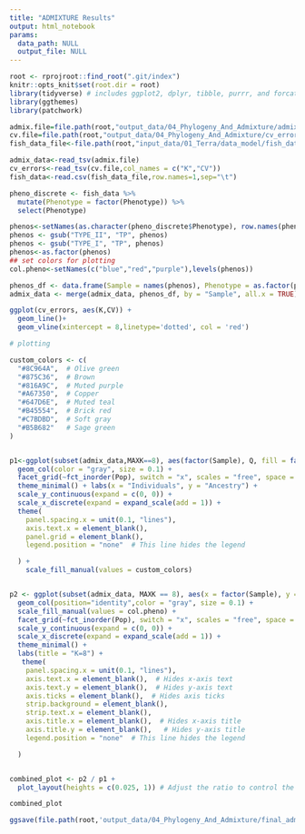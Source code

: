 ```yaml
---
title: "ADMIXTURE Results"
output: html_notebook
params:
  data_path: NULL
  output_file: NULL
---
```


```r
root <- rprojroot::find_root(".git/index")
knitr::opts_knit$set(root.dir = root)
library(tidyverse) # includes ggplot2, dplyr, tibble, purrr, and forcats
library(ggthemes)
library(patchwork)
```

```r
admix.file=file.path(root,"output_data/04_Phylogeny_And_Admixture/admixture_long_results.header.txt")
cv.file=file.path(root,"output_data/04_Phylogeny_And_Admixture/cv_errors.txt")
fish_data_file<-file.path(root,"input_data/01_Terra/data_model/fish_data_2023.txt")
```


```r
admix_data<-read_tsv(admix.file)
cv_errors<-read_tsv(cv.file,col_names = c("K","CV"))
fish_data<-read.csv(fish_data_file,row.names=1,sep="\t")

pheno_discrete <- fish_data %>% 
  mutate(Phenotype = factor(Phenotype)) %>%
  select(Phenotype)

phenos<-setNames(as.character(pheno_discrete$Phenotype), row.names(pheno_discrete))
phenos <- gsub("TYPE_II", "TP", phenos)
phenos <- gsub("TYPE_I", "TP", phenos)
phenos<-as.factor(phenos)
## set colors for plotting 
col.pheno<-setNames(c("blue","red","purple"),levels(phenos)) 

phenos_df <- data.frame(Sample = names(phenos), Phenotype = as.factor(phenos))
admix_data <- merge(admix_data, phenos_df, by = "Sample", all.x = TRUE)
```

```r
ggplot(cv_errors, aes(K,CV)) +
  geom_line()+
  geom_vline(xintercept = 8,linetype='dotted', col = 'red')
```

```r
# plotting

custom_colors <- c(
  "#8C964A",  # Olive green
  "#875C36",  # Brown
  "#816A9C",  # Muted purple
  "#A67350",  # Copper
  "#647D6E",  # Muted teal
  "#B45554",  # Brick red
  "#C7BDBD",  # Soft gray
  "#B5B682"   # Sage green
)


p1<-ggplot(subset(admix_data,MAXK==8), aes(factor(Sample), Q, fill = factor(GROUP))) +
  geom_col(color = "gray", size = 0.1) +
  facet_grid(~fct_inorder(Pop), switch = "x", scales = "free", space = "free") +
  theme_minimal() + labs(x = "Individuals", y = "Ancestry") +
  scale_y_continuous(expand = c(0, 0)) +
  scale_x_discrete(expand = expand_scale(add = 1)) +
  theme(
    panel.spacing.x = unit(0.1, "lines"),
    axis.text.x = element_blank(),
    panel.grid = element_blank(),
    legend.position = "none"  # This line hides the legend

  ) +
    scale_fill_manual(values = custom_colors) 


p2 <- ggplot(subset(admix_data, MAXK == 8), aes(x = factor(Sample), y = 0.5, fill = factor(Phenotype))) +
  geom_col(position="identity",color = "gray", size = 0.1) +
  scale_fill_manual(values = col.pheno) +
  facet_grid(~fct_inorder(Pop), switch = "x", scales = "free", space = "free") +
  scale_y_continuous(expand = c(0, 0)) +
  scale_x_discrete(expand = expand_scale(add = 1)) +
  theme_minimal() +
  labs(title = "K=8") +
   theme(
    panel.spacing.x = unit(0.1, "lines"),
    axis.text.x = element_blank(),  # Hides x-axis text
    axis.text.y = element_blank(),  # Hides y-axis text
    axis.ticks = element_blank(),  # Hides axis ticks
    strip.background = element_blank(),
    strip.text.x = element_blank(),
    axis.title.x = element_blank(),  # Hides x-axis title
    axis.title.y = element_blank(),   # Hides y-axis title
    legend.position = "none"  # This line hides the legend

  )


combined_plot <- p2 / p1 + 
  plot_layout(heights = c(0.025, 1)) # Adjust the ratio to control the relative height of the phenotype plot

combined_plot


```
```r
ggsave(file.path(root,'output_data/04_Phylogeny_And_Admixture/final_admixture.pdf'), plot = combined_plot, width = 12, height = 4, units = "in")
```